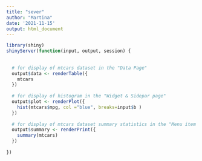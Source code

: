 ```yaml
---
title: "sever"
author: "Martina"
date: '2021-11-15'
output: html_document
---
```


```r
library(shiny)
shinyServer(function(input, output, session) {
  
  
  # for display of mtcars dataset in the "Data Page"
  output$data <- renderTable({
    mtcars
  })
  
  # for display of histogram in the "Widget & Sidepar page"
  output$plot <- renderPlot({
    hist(mtcars$mpg, col ="blue", breaks=input$b )
  })
  
  # for display of mtcars dataset summary statistics in the "Menu item A page"
  output$summary <- renderPrint({
    summary(mtcars)
  })
  
})
```
